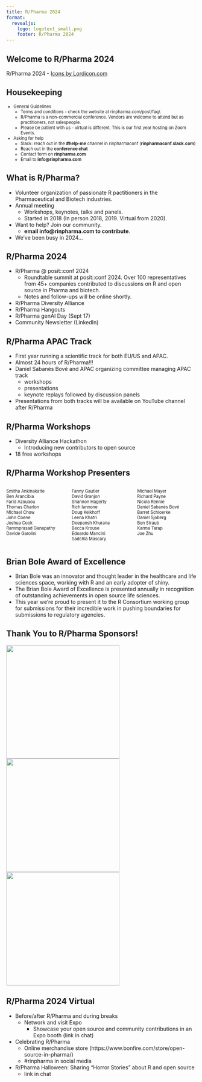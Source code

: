 ```yaml
---
title: R/Pharma 2024
format:
  revealjs:
    logo: logotext_small.png
    footer: R/Pharma 2024
---
```


## Welcome to R/Pharma 2024

<script src="https://cdn.lordicon.com/lordicon-1.1.0.js"></script>
<lord-icon
    src="https://cdn.lordicon.com/lupuorrc.json"
    trigger="loop"
    style="width:500px;height:500px">
</lord-icon>

::: footer
R/Pharma 2024  -  <a href="https://lordicon.com/">Icons by Lordicon.com</a>
:::

## Housekeeping

::: {style="font-size: 80%;"}
-  General Guidelines
    -  Terms and conditions - check the website at rinpharma.com/post/faq/.
    -  R/Pharma is a non-commercial conference.  Vendors are welcome to attend but as practitioners, not salespeople.
    -  Please be patient with us - virtual is different.  This is our first year hosting on Zoom Events.
-  Asking for help
    - Slack: reach out in the **#help-me** channel in rinpharmaconf (**rinpharmaconf.slack.com**)
    -  Reach out in the **conference chat**
    -  Contact form on **rinpharma.com**
    -  Email to **info@rinpharma.com**
:::

## What is R/Pharma?

-  Volunteer organization of passionate R pactitioners in the Pharmaceutical and Biotech industries.
-  Annual meeting
    -  Workshops, keynotes, talks and panels.
    -  Started in 2018 (In person 2018, 2019.  Virtual from 2020).
-  Want to help?  Join our community.
    -  **email info@rinpharma.com to contribute**.

-  We've been busy in 2024...

## R/Pharma 2024

::: {.incremental}
-  R/Pharma @ posit::conf 2024
    -  Roundtable summit at posit::conf 2024. Over 100  representatives from 45+ companies contributed to discussions on R and open source in Pharma and biotech.
    -  Notes and follow-ups will be online shortly.
-  R/Pharma Diversity Alliance
-  R/Pharma Hangouts
-  R/Pharma genAI Day (Sept 17)
-  Community Newsletter (LinkedIn)
:::

## R/Pharma APAC Track

-  First year running a scientific track for both EU/US and APAC.
-  Almost 24 hours of R/Pharma!!!
-  Daniel Sabanés Bové and APAC organizing committee managing APAC track
    -  workshops
    -  presentations
    -  keynote replays followed by discussion panels
-  Presentations from both tracks will be available on YouTube channel after R/Pharma

## R/Pharma Workshops

-  Diversity Alliance Hackathon
    -  Introducing new contributors to open source
-  18 free workshops

## R/Pharma Workshop Presenters

:::: {.columns style="font-size: 80%;"}

::: {.column width="33%"}
Smitha Ankinakatte  
Ben Arancibia  
Farid Azouaou  
Thomas Charlon  
Michael Chow  
John Coene  
Joshua Cook  
Rammprasad Ganapathy  
Davide Garolini  
:::

::: {.column width="33%"}
Fanny Gautier  
David Granjon  
Shannon Hagerty  
Rich Iannone  
Doug Kelkhoff  
Leena Khatri  
Deepansh Khurana  
Becca Krouse  
Edoardo Mancini  
Sadchla Mascary  
:::

::: {.column width="33%"}
Michael Mayer  
Richard Payne  
Nicola Rennie  
Daniel Sabanés Bové  
Barret Schloerke  
Daniel Sjoberg  
Ben Straub  
Karma Tarap  
Joe Zhu
:::

::::

## Brian Bole Award of Excellence

::: {.incremental}
-  Brian Bole was an innovator and thought leader in the healthcare and life sciences space, working with R and an early adopter of shiny.
-  The Brian Bole Award of Excellence is presented annually in recognition of outstanding achievements in open source life sciences.
-  This year we're proud to present it to the R Consortium working group for submissions for their incredible work in pushing boundaries for submissions to regulatory agencies.
:::

## Thank You to R/Pharma Sponsors!

![](assets/novo.jpeg){width=300}
![](assets/j_and_j.png){width=300}
![](assets/posit.png){width=300}


## R/Pharma 2024 Virtual

-  Before/after R/Pharma and during breaks
    -  Network and visit Expo
        -  Showcase your open source and community contributions in an Expo booth (link in chat)
-  Celebrating R/Pharma
    -  Online merchandise store (https://www.bonfire.com/store/open-source-in-pharma/)
    -  #rinpharma in social media
-  R/Pharma Halloween: Sharing "Horror Stories" about R and open source
    -  link in chat
